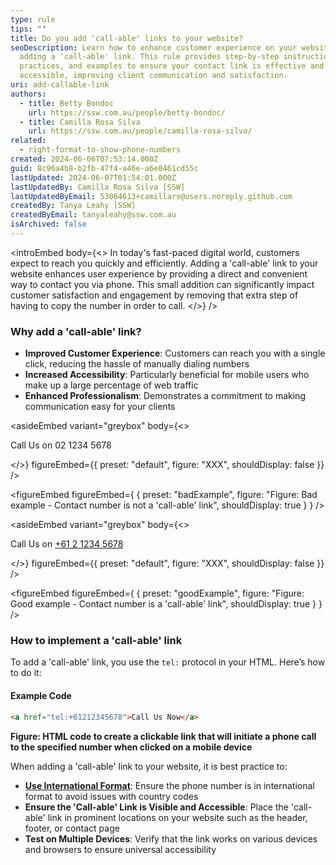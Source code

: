 ```yaml
---
type: rule
tips: ""
title: Do you add 'call-able' links to your website?
seoDescription: Learn how to enhance customer experience on your website by
  adding a 'call-able' link. This rule provides step-by-step instructions, best
  practices, and examples to ensure your contact link is effective and
  accessible, improving client communication and satisfaction.
uri: add-callable-link
authors:
  - title: Betty Bondoc
    url: https://ssw.com.au/people/betty-bondoc/
  - title: Camilla Rosa Silva
    url: https://ssw.com.au/people/camilla-rosa-silva/
related:
  - right-format-to-show-phone-numbers
created: 2024-06-06T07:53:14.000Z
guid: 8c96a4b8-b2fb-47f4-a46e-a6e0461cd55c
lastUpdated: 2024-06-07T01:54:01.000Z
lastUpdatedBy: Camilla Rosa Silva [SSW]
lastUpdatedByEmail: 53064613+camillars@users.noreply.github.com
createdBy: Tanya Leahy [SSW]
createdByEmail: tanyaleahy@ssw.com.au
isArchived: false
---
```

<introEmbed
  body={<>
In today's fast-paced digital world, customers expect to reach you quickly and efficiently. Adding a 'call-able' link to your website enhances user experience by providing a direct and convenient way to contact you via phone. This small addition can significantly impact customer satisfaction and engagement by removing that extra step of having to copy the number in order to call.
  </>}
/>
### Why add a 'call-able' link?

* **Improved Customer Experience**: Customers can reach you with a single click, reducing the hassle of manually dialing numbers
* **Increased Accessibility**: Particularly beneficial for mobile users who make up a large percentage of web traffic
* **Enhanced Professionalism**: Demonstrates a commitment to making communication easy for your clients

<asideEmbed
  variant="greybox"
  body={<>
    
Call Us on 02 1234 5678

  </>}
  figureEmbed={{
    preset: "default",
    figure: "XXX",
    shouldDisplay: false
  }}
/>

<figureEmbed figureEmbed={ {
  preset: "badExample",
  figure: "Figure: Bad example - Contact number is not a 'call-able' link",
  shouldDisplay: true
} } />


<asideEmbed
  variant="greybox"
  body={<>
    
Call Us on <a href="tel:+61212345678">+61 2 1234 5678</a>

  </>}
  figureEmbed={{
    preset: "default",
    figure: "XXX",
    shouldDisplay: false
  }}
/>

<figureEmbed figureEmbed={ {
  preset: "goodExample",
  figure: "Figure: Good example - Contact number is a 'call-able' link",
  shouldDisplay: true
} } />


### How to implement a 'call-able' link

To add a 'call-able' link, you use the `tel:` protocol in your HTML. Here’s how to do it:

#### Example Code

```html
<a href="tel:+61212345678">Call Us Now</a>
```

**Figure: HTML code to create a clickable link that will initiate a phone call to the specified number when clicked on a mobile device**

When adding a 'call-able' link to your website, it is best practice to:

* [**Use International Format**](/right-format-to-show-phone-numbers): Ensure the phone number is in international format to avoid issues with country codes
* **Ensure the 'Call-able' Link is Visible and Accessible**: Place the 'call-able' link in prominent locations on your website such as the header, footer, or contact page
* **Test on Multiple Devices**: Verify that the link works on various devices and browsers to ensure universal accessibility
